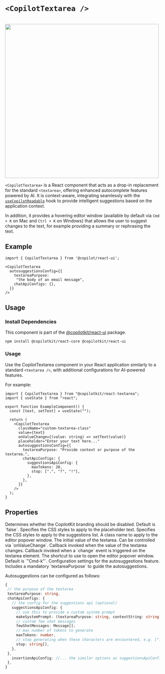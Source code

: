 


# `<CopilotTextarea />`

<br/>
<img src="/images/CopilotTextarea.gif" width="500" />
 
`<CopilotTextarea>` is a React component that acts as a drop-in replacement for the standard `<textarea>`,
 offering enhanced autocomplete features powered by AI. It is context-aware, integrating seamlessly with the
[`useCopilotReadable`](/reference/hooks/useCopilotReadable) hook to provide intelligent suggestions based on the application context.
 
In addition, it provides a hovering editor window (available by default via `Cmd + K` on Mac and `Ctrl + K` on Windows) that allows the user to
suggest changes to the text, for example providing a summary or rephrasing the text.
 
 
## Example
 
```tsx
import { CopilotTextarea } from '@copilot/react-ui';
 
<CopilotTextarea
  autosuggestionsConfig={{
    textareaPurpose:
     "the body of an email message",
    chatApiConfigs: {},
  }}
/>
```
 
## Usage
 
### Install Dependencies
 
This component is part of the [@copilotkit/react-ui](https://npmjs.com/package/@copilotkit/react-ui) package.
 
```shell npm2yarn \"@copilotkit/react-ui"\
npm install @copilotkit/react-core @copilotkit/react-ui
```
 
### Usage
 
Use the CopilotTextarea component in your React application similarly to a standard `<textarea />`,
with additional configurations for AI-powered features.
 
For example:
 
```tsx
import { CopilotTextarea } from "@copilotkit/react-textarea";
import { useState } from "react";
 
export function ExampleComponent() {
  const [text, setText] = useState("");
 
  return (
    <CopilotTextarea
      className="custom-textarea-class"
      value={text}
      onValueChange={(value: string) => setText(value)}
      placeholder="Enter your text here..."
      autosuggestionsConfig={{
        textareaPurpose: "Provide context or purpose of the textarea.",
        chatApiConfigs: {
          suggestionsApiConfig: {
            maxTokens: 20,
            stop: [".", "?", "!"],
          },
        },
      }}
    />
  );
}
```

## Properties

<PropertyReference name="disableBranding" type="boolean"  > 
Determines whether the CopilotKit branding should be disabled. Default is `false`.
</PropertyReference>

<PropertyReference name="placeholderStyle" type="React.CSSProperties"  > 
Specifies the CSS styles to apply to the placeholder text.
</PropertyReference>

<PropertyReference name="suggestionsStyle" type="React.CSSProperties"  > 
Specifies the CSS styles to apply to the suggestions list.
</PropertyReference>

<PropertyReference name="hoverMenuClassname" type="string"  > 
A class name to apply to the editor popover window.
</PropertyReference>

<PropertyReference name="value" type="string"  > 
The initial value of the textarea. Can be controlled via `onValueChange`.
</PropertyReference>

<PropertyReference name="onValueChange" type="(value: string) => void"  > 
Callback invoked when the value of the textarea changes.
</PropertyReference>

<PropertyReference name="onChange" type="(event: React.ChangeEvent<HTMLTextAreaElement>) => void"  > 
Callback invoked when a `change` event is triggered on the textarea element.
</PropertyReference>

<PropertyReference name="shortcut" type="string"  > 
The shortcut to use to open the editor popover window. Default is `"Cmd-k"`.
</PropertyReference>

<PropertyReference name="autosuggestionsConfig" type="AutosuggestionsConfigUserSpecified" required > 
Configuration settings for the autosuggestions feature.
  Includes a mandatory `textareaPurpose` to guide the autosuggestions.
 
  Autosuggestions can be configured as follows:
 
  ```ts
  {
   // the purpose of the textarea
   textareaPurpose: string,
   chatApiConfigs: {
     // the config for the suggestions api (optional)
     suggestionsApiConfig: {
       // use this to provide a custom system prompt
       makeSystemPrompt: (textareaPurpose: string, contextString: string) => string;
       // custom few shot messages
       fewShotMessages: Message[];
       // max number of tokens to generate
       maxTokens: number,
       // stop generating when these characters are encountered, e.g. [".", "?", "!"]
       stop: string[],
     },
   },
     insertionApiConfig: //... the similar options as suggestionsApiConfig
   },
  }
  ```
</PropertyReference>

